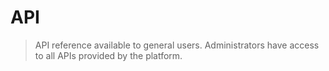 
# API

> API reference available to general users. Administrators have access to all APIs provided by the platform.

<br />
<RedocStandalone specUrl="/api/openapi" />

